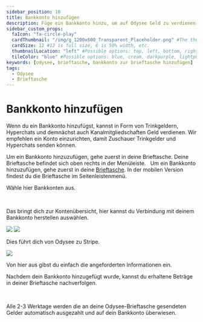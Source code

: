 ---
sidebar_position: 10
title: Bankkonto hinzufügen
description: Füge ein Bankkonto hinzu, um auf Odysee Geld zu verdienen. 
sidebar_custom_props:
  faIcon: "fa-circle-play"
  cardThumbnail: "/img/g_1200x600_Transparent_Placeholder.png" #The thumbnail on the category card.
  cardSize: 12 #12 is full size, 6 is 50% width, etc.
  thumbnailLocation: "left" #Possible options: top, left, bottom, right, none
  tileColor: "blue" #Possible options: blue, cream, darkpurple, lightpurple, mauve, orange, pink, none
keywords: [odysee, brieftasche, bankkonto zur brieftasche hinzufügen]
tags:
  - Odysee
  - Brieftasche
---

# Bankkonto hinzufügen

Wenn du ein Bankkonto hinzufügst, kannst in Form von Trinkgeldern, Hyperchats und demnächst auch Kanalmitgliedschaften Geld verdienen. Wir empfehlen ein Konto einzurichten, damit Zuschauer Trinkgelder und Hyperchats senden können.


<Tabs groupId="device">
  <TabItem value="web" label="Web">
    Um ein Bankkonto hinzuzufügen, gehe zuerst in deine <OdyseeButton url="https://odysee.com/$/wallet"><OdyseeIcon type="credits" />  Brieftasche</OdyseeButton>. Deine Brieftasche befindet sich oben rechts in der Menüleiste.
    <Image img="/img/de/locate_wallet_desktop_dark.png#dark" />
    <Image img="/img/de/locate_wallet_desktop_light.png#light" />

  </TabItem>
  <TabItem value="mobile" label="Mobile">
    Um ein Bankkonto hinzuzufügen, gehe zuerst in deine <a href="https://odysee.com/$/wallet"><OdyseeIcon type="wallet" />  Brieftasche</a>.
    In der mobilen Version findest du die Brieftasche im Seitenleistenmenü.
    <Image img="/img/de/locate_wallet_mobile_dark.png#dark" />
    <Image img="/img/de/locate_wallet_mobile_light.png#light" />
  </TabItem>
</Tabs>

Wähle hier <OdyseeButton url="https://odysee.com/$/settings/tip_account"><OdyseeIcon type="cogwheel" /> Bankkonten</OdyseeButton> aus.

<Tabs groupId="device">
  <TabItem value="web" label="Web">
    <Image img="/img/de/wallet_screen_bank_account_arrow_desktop_dark.png#dark" />
    <Image img="/img/de/wallet_screen_bank_account_arrow_desktop_light.png#light" />
  </TabItem>
  <TabItem value="mobile" label="Mobile">
    <Image img="/img/de/wallet_screen_bank_account_arrow_mobile_dark.png#dark" />
    <Image img="/img/de/wallet_screen_bank_account_arrow_mobile_light.png#light" />
  </TabItem>
</Tabs>

Das bringt dich zur Kontenübersicht, hier kannst du <PrimaryOdyseeButton url="https://odysee.com/$/settings/tip_account"><OdyseeIcon type="dollar" /> Verbindung mit deinem Bankkonto herstellen</PrimaryOdyseeButton> auswählen.

<Image src="/img/de/connect_bank_account_screen_dark.png#dark" />
<Image src="/img/de/connect_bank_account_screen_light.png#light" />

Dies führt dich von Odysee zu Stripe.

<Image src="/img/de/stripe_accept_payment_connect_screen.png" />

Von hier aus gibst du einfach die angeforderten Informationen ein.

Nachdem dein Bankkonto hinzugefügt wurde, kannst du erhaltene Beträge in deiner Brieftasche nachverfolgen.

<Tabs groupId="device">
  <TabItem value="web" label="Web">
    <Image img="/img/de/wallet_screen_desktop_dark.png#dark" />
    <Image img="/img/de/wallet_screen_desktop_light.png#light" />
  </TabItem>
  <TabItem value="mobile" label="Mobile">
    <Image img="/img/de/wallet_screen_mobile_dark.png#dark" />
    <Image img="/img/de/wallet_screen_mobile_light.png#light" />
  </TabItem>
</Tabs>

Alle 2-3 Werktage werden die an deine Odysee-Brieftasche gesendeten Gelder automatisch ausgezahlt und auf dein Bankkonto überwiesen.
